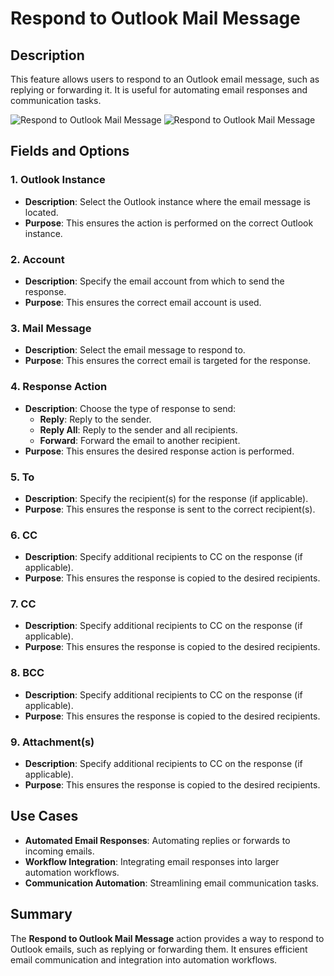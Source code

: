 # Respond to Outlook Mail Message  

## Description

This feature allows users to respond to an Outlook email message, such as replying or forwarding it. It is useful for automating email responses and communication tasks.  

![Respond to Outlook Mail Message](../assets/outlook/respond-outlook-mail-messages1.png)
![Respond to Outlook Mail Message](../assets/outlook/respond-outlook-mail-messages2.png)

## Fields and Options  

### 1. **Outlook Instance** 

- **Description**: Select the Outlook instance where the email message is located.  
- **Purpose**: This ensures the action is performed on the correct Outlook instance.  

### 2. **Account** 

- **Description**: Specify the email account from which to send the response.  
- **Purpose**: This ensures the correct email account is used.  

### 3. **Mail Message** 

- **Description**: Select the email message to respond to.  
- **Purpose**: This ensures the correct email is targeted for the response.  

### 4. **Response Action** 

- **Description**: Choose the type of response to send:  
  - **Reply**: Reply to the sender.  
  - **Reply All**: Reply to the sender and all recipients.  
  - **Forward**: Forward the email to another recipient.  
- **Purpose**: This ensures the desired response action is performed.  

### 5. **To** 

- **Description**: Specify the recipient(s) for the response (if applicable).  
- **Purpose**: This ensures the response is sent to the correct recipient(s).  

### 6. **CC** 

- **Description**: Specify additional recipients to CC on the response (if applicable).  
- **Purpose**: This ensures the response is copied to the desired recipients.

### 7. **CC** 

- **Description**: Specify additional recipients to CC on the response (if applicable).  
- **Purpose**: This ensures the response is copied to the desired recipients.

### 8. **BCC** 

- **Description**: Specify additional recipients to CC on the response (if applicable).  
- **Purpose**: This ensures the response is copied to the desired recipients.

### 9. **Attachment(s)** 

- **Description**: Specify additional recipients to CC on the response (if applicable).  
- **Purpose**: This ensures the response is copied to the desired recipients.

## Use Cases

- **Automated Email Responses**: Automating replies or forwards to incoming emails.  
- **Workflow Integration**: Integrating email responses into larger automation workflows.  
- **Communication Automation**: Streamlining email communication tasks.  

## Summary

The **Respond to Outlook Mail Message** action provides a way to respond to Outlook emails, such as replying or forwarding them. It ensures efficient email communication and integration into automation workflows.